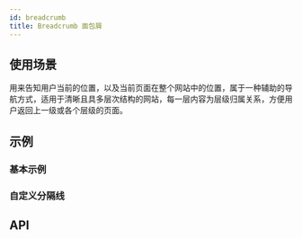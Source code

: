 ```yaml
---
id: breadcrumb
title: Breadcrumb 面包屑
---
```



## 使用场景

用来告知用户当前的位置，以及当前页面在整个网站中的位置，属于一种辅助的导航方式，适用于清晰且具多层次结构的网站，每一层内容为层级归属关系，方便用户返回上一级或各个层级的页面。

## 示例

### 基本示例

<Story fn={stories.Basic} />

### 自定义分隔线

<Story fn={stories.CustomSeparator} />

## API

<PropsTable component={Breadcrumb} />
